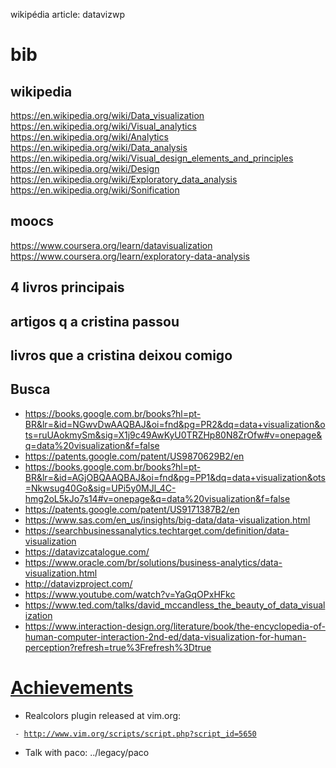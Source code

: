 wikipédia article: datavizwp

= bib =
== wikipedia ==
https://en.wikipedia.org/wiki/Data_visualization
https://en.wikipedia.org/wiki/Visual_analytics
https://en.wikipedia.org/wiki/Analytics
https://en.wikipedia.org/wiki/Data_analysis
https://en.wikipedia.org/wiki/Visual_design_elements_and_principles
https://en.wikipedia.org/wiki/Design
https://en.wikipedia.org/wiki/Exploratory_data_analysis
https://en.wikipedia.org/wiki/Sonification

== moocs ==
https://www.coursera.org/learn/datavisualization
https://www.coursera.org/learn/exploratory-data-analysis

== 4 livros principais ==
== artigos q a cristina passou ==
== livros que a cristina deixou comigo ==
== Busca ==
* https://books.google.com.br/books?hl=pt-BR&lr=&id=NGwvDwAAQBAJ&oi=fnd&pg=PR2&dq=data+visualization&ots=ruUAokmySm&sig=X1j9c49AwKyU0TRZHp80N8ZrOfw#v=onepage&q=data%20visualization&f=false
* https://patents.google.com/patent/US9870629B2/en
* https://books.google.com.br/books?hl=pt-BR&lr=&id=AGjOBQAAQBAJ&oi=fnd&pg=PP1&dq=data+visualization&ots=Nkwsug40Go&sig=UPi5y0MJl_4C-hmg2oL5kJo7s14#v=onepage&q=data%20visualization&f=false
* https://patents.google.com/patent/US9171387B2/en
* https://www.sas.com/en_us/insights/big-data/data-visualization.html
* https://searchbusinessanalytics.techtarget.com/definition/data-visualization
* https://datavizcatalogue.com/
* https://www.oracle.com/br/solutions/business-analytics/data-visualization.html
* http://datavizproject.com/
* https://www.youtube.com/watch?v=YaGqOPxHFkc
* https://www.ted.com/talks/david_mccandless_the_beauty_of_data_visualization
* https://www.interaction-design.org/literature/book/the-encyclopedia-of-human-computer-interaction-2nd-ed/data-visualization-for-human-perception?refresh=true%3Frefresh%3Dtrue

= [[Achievements]] =
* Realcolors plugin released at vim.org:
  - http://www.vim.org/scripts/script.php?script_id=5650
* Talk with paco: ../legacy/paco
